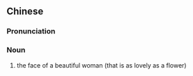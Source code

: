{{also|花颜}}
==Chinese==
{{zh-forms|s=花颜}}

===Pronunciation===
{{zh-pron
|m=huāyán
|cat=n
}}

===Noun===
{{zh-noun}}

# {{lb|zh|literary}} the face of a beautiful woman (that is as lovely as a flower)
